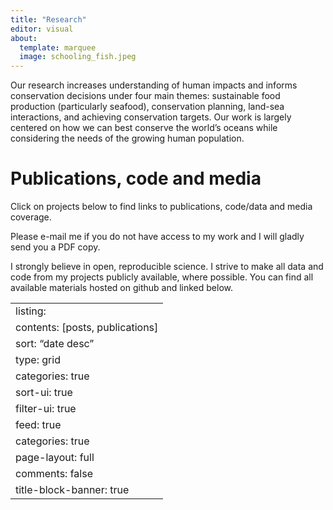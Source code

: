 ```yaml
---
title: "Research"
editor: visual
about: 
  template: marquee
  image: schooling_fish.jpeg
---
```


Our research increases understanding of human impacts and informs conservation decisions under four main themes: sustainable food production (particularly seafood), conservation planning, land-sea interactions, and achieving conservation targets. Our work is largely centered on how we can best conserve the world's oceans while considering the needs of the growing human population.

# Publications, code and media

Click on projects below to find links to publications, code/data and media coverage.

Please e-mail me if you do not have access to my work and I will gladly send you a PDF copy.

I strongly believe in open, reproducible science. I strive to make all data and code from my projects publicly available, where possible. You can find all available materials hosted on github and linked below.

---
listing:
  contents: [posts, publications]
  sort: "date desc"
  type: grid
  categories: true
  sort-ui: true
  filter-ui: true
  feed: true
  categories: true
page-layout: full
comments: false
title-block-banner: true
---
